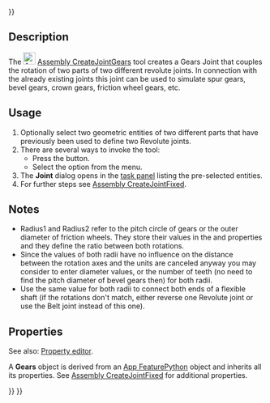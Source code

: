 <languages/>
<translate>

</translate>
{{UnfinishedDocu{{#translation:}}}}
<translate>

<!--T:2-->
{{Docnav
|[[Assembly_CreateJointScrew|CreateJointScrew]]
|[[Assembly_CreateJointBelt|CreateJointBelt]]
|[[Assembly_Workbench|Assembly]]
|IconL=Assembly_CreateJointScrew.svg
|IconR=Assembly_CreateJointBelt.svg
|IconC=Workbench_Assembly.svg
}}

<!--T:3-->
{{GuiCommand
|Name=Assembly CreateJointGears
|MenuLocation=Assembly → Gear/Belt Joint → Gears Joint
|Workbenches=[[Assembly_Workbench|Assembly]]
|Shortcut=
|Version=1.0
|SeeAlso=
}}

==Description== <!--T:4-->

<!--T:5-->
The [[Image:Assembly_CreateJointGears.svg|24px]] [[Assembly_CreateJointGears|Assembly CreateJointGears]] tool creates a Gears Joint that couples the rotation of two parts of two different revolute joints. In connection with the already existing joints this joint can be used to simulate spur gears, bevel gears, crown gears, friction wheel gears, etc. 

==Usage== <!--T:6-->

<!--T:7-->
# Optionally select two geometric entities of two different parts that have previously been used to define two Revolute joints.
# There are several ways to invoke the tool:
#* Press the {{Button|[[Image:Assembly_CreateJointGears.svg|16px]] [[Assembly_CreateJointGears|Gears Joint]]}} button.
#* Select the {{MenuCommand|Assembly → Gear/Belt Joint → [[Image:Assembly_CreateJointGears.svg|16px]] Gears Joint}} option from the menu.
# The '''Joint''' dialog opens in the [[Task_panel|task panel]] listing the pre-selected entities.
# For further steps see [[Assembly_CreateJointFixed#Usage|Assembly CreateJointFixed]].

==Notes== <!--T:8-->

<!--T:9-->
* Radius1 and Radius2 refer to the pitch circle of gears or the outer diameter of friction wheels. They store their values in the {{PropertyData|Distance}} and {{PropertyData|Distance2}} properties and they define the ratio between both rotations. 
* Since the values of both radii have no influence on the distance between the rotation axes and the units are canceled anyway you may consider to enter diameter values, or the number of teeth (no need to find the pitch diameter of bevel gears then) for both radii. 
* Use the same value for both radii to connect both ends of a flexible shaft (if the rotations don't match, either reverse one Revolute joint or use the Belt joint instead of this one).

==Properties== <!--T:10-->

<!--T:11-->
See also: [[Property_editor|Property editor]].

<!--T:12-->
A '''Gears''' object is derived from an [[App_FeaturePython|App FeaturePython]] object and inherits all its properties. See [[Assembly_CreateJointFixed#Properties|Assembly CreateJointFixed]] for additional properties.


<!--T:13-->
{{Docnav
|[[Assembly_CreateJointScrew|CreateJointScrew]]
|[[Assembly_CreateJointBelt|CreateJointBelt]]
|[[Assembly_Workbench|Assembly]]
|IconL=Assembly_CreateJointScrew.svg
|IconR=Assembly_CreateJointBelt.svg
|IconC=Workbench_Assembly.svg
}}

</translate>
{{Assembly_Tools_navi{{#translation:}}}}
{{Userdocnavi{{#translation:}}}}